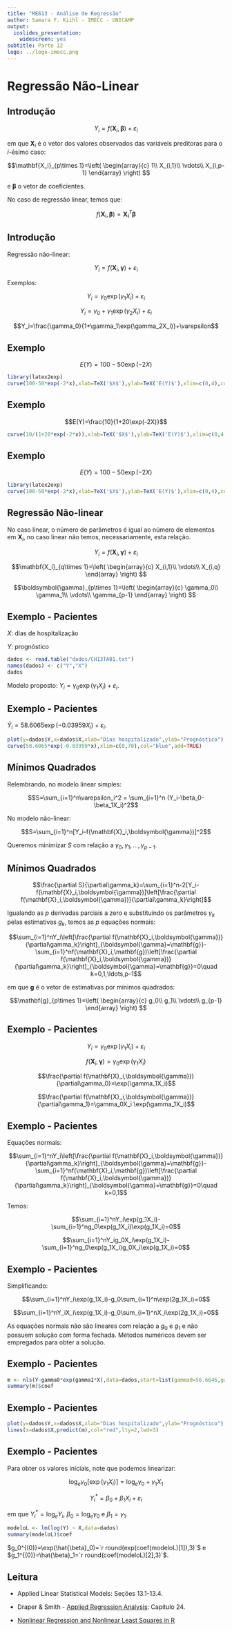 ```yaml
---
title: "ME613 - Análise de Regressão"
author: Samara F. Kiihl - IMECC - UNICAMP
output:
  ioslides_presentation:
    widescreen: yes
subtitle: Parte 12
logo: ../logo-imecc.png
---
```



# Regressão Não-Linear


## Introdução

$$Y_i=f(\mathbf{X}_i,\boldsymbol{\beta})+\varepsilon_i$$

em que $\mathbf{X}_i$ é o vetor dos valores observados das variáveis preditoras para o $i$-ésimo caso:

$$\mathbf{X_i}_{p\times 1}=\left(
\begin{array}{c}
1\\
X_{i,1}\\
\vdots\\
X_{i,p-1}
\end{array}
\right)
$$

e $\boldsymbol{\beta}$ \e o vetor de coeficientes.

No caso de regressão linear, temos que:

$$f(\mathbf{X}_i,\boldsymbol{\beta})=\mathbf{X_i}^T\boldsymbol{\beta}$$


## Introdução

Regressão não-linear:

$$Y_i=f(\mathbf{X}_i,\boldsymbol{\gamma})+\varepsilon_i$$


Exemplos:

$$Y_i=\gamma_0\exp(\gamma_1X_i)+\varepsilon_i$$

$$Y_i=\gamma_0+\gamma_1\exp(\gamma_2X_i)+\varepsilon_i$$

$$Y_i=\frac{\gamma_0}{1+\gamma_1\exp(\gamma_2X_i)}+\varepsilon$$


## Exemplo

$$E(Y)=100-50\exp(-2X)$$

```r
library(latex2exp)
curve(100-50*exp(-2*x),xlab=TeX('$X$'),ylab=TeX('E(Y)$'),xlim=c(0,4),col="blue")
```


## Exemplo

$$E(Y)=\frac{10}{1+20\exp(-2X)}$$

```r
curve(10/(1+20*exp(-2*x)),xlab=TeX('$X$'),ylab=TeX('E(Y)$'),xlim=c(0,4),col="blue")
```


## Exemplo

$$E(Y)=100-50\exp(-2X)$$

```r
library(latex2exp)
curve(100-50*exp(-2*x),xlab=TeX('$X$'),ylab=TeX('E(Y)$'),xlim=c(0,4),col="blue")
```


## Regressão Não-linear

No caso linear, o número de parâmetros é igual ao número de elementos em $\mathbf{X}_i$, no caso linear não temos, necessariamente, esta relação.

$$Y_i=f(\mathbf{X}_i,\boldsymbol{\gamma})+\varepsilon_i$$

$$\mathbf{X_i}_{q\times 1}=\left(
\begin{array}{c}
X_{i,1}\\
\vdots\\
X_{i,q}
\end{array}
\right)
$$


$$\boldsymbol{\gamma}_{p\times 1}=\left(
\begin{array}{c}
\gamma_0\\
\gamma_1\\
\vdots\\
\gamma_{p-1}
\end{array}
\right)
$$


## Exemplo - Pacientes {.smaller}

$X$: dias de hospitalização

$Y$: prognóstico

```r
dados <- read.table("dados/CH13TA01.txt")
names(dados) <- c("Y","X")
dados
```

Modelo proposto: $Y_i=\gamma_0\exp(\gamma_1X_i)+\varepsilon_i$.

## Exemplo - Pacientes 

$\hat{Y}_i=58.6065\exp(-0.03959X_i)+\varepsilon_i$.


```r
plot(y=dados$Y,x=dados$X,xlab="Dias hospitalizado",ylab="Prognóstico")
curve(58.6065*exp(-0.03959*x),xlim=c(0,70),col="blue",add=TRUE)
```


## Mínimos Quadrados

Relembrando, no modelo linear simples:

$$S=\sum_{i=1}^n\varepsilon_i^2 = \sum_{i=1}^n (Y_i-\beta_0-\beta_1X_i)^2$$

No modelo não-linear:

$$S=\sum_{i=1}^n[Y_i-f(\mathbf{X}_i,\boldsymbol{\gamma})]^2$$

Queremos minimizar $S$ com relação a $\gamma_0,\gamma_1,\ldots,\gamma_{p-1}$.

## Mínimos Quadrados {.smaller}

$$\frac{\partial S}{\partial\gamma_k}=\sum_{i=1}^n-2[Y_i-f(\mathbf{X}_i,\boldsymbol{\gamma})]\left[\frac{\partial f(\mathbf{X}_i,\boldsymbol{\gamma})}{\partial\gamma_k}\right]$$

Igualando as $p$ derivadas parciais a zero e substituindo os parâmetros $\gamma_k$ pelas estimativas $g_k$, temos as $p$ equações normais:

$$\sum_{i=1}^nY_i\left[\frac{\partial f(\mathbf{X}_i,\boldsymbol{\gamma})}{\partial\gamma_k}\right]_{\boldsymbol{\gamma}=\mathbf{g}}-\sum_{i=1}^nf(\mathbf{X}_i,\mathbf{g})\left[\frac{\partial f(\mathbf{X}_i,\boldsymbol{\gamma})}{\partial\gamma_k}\right]_{\boldsymbol{\gamma}=\mathbf{g}}=0\quad k=0,1,\ldots,p-1$$

em que $\mathbf{g}$ é o vetor de estimativas por mínimos quadrados:

$$\mathbf{g}_{p\times 1}=\left(
\begin{array}{c}
g_0\\
g_1\\
\vdots\\
g_{p-1}
\end{array}
\right)
$$

## Exemplo - Pacientes 

$$Y_i=\gamma_0\exp(\gamma_1X_i)+\varepsilon_i$$

$$f(\mathbf{X}_i,\boldsymbol{\gamma})=\gamma_0\exp(\gamma_1X_i)$$

$$\frac{\partial f(\mathbf{X}_i,\boldsymbol{\gamma})}{\partial\gamma_0}=\exp(\gamma_1X_i)$$

$$\frac{\partial f(\mathbf{X}_i,\boldsymbol{\gamma})}{\partial\gamma_1}=\gamma_0X_i \exp(\gamma_1X_i)$$

## Exemplo - Pacientes 

Equações normais:

$$\sum_{i=1}^nY_i\left[\frac{\partial f(\mathbf{X}_i,\boldsymbol{\gamma})}{\partial\gamma_k}\right]_{\boldsymbol{\gamma}=\mathbf{g}}-\sum_{i=1}^nf(\mathbf{X}_i,\mathbf{g})\left[\frac{\partial f(\mathbf{X}_i,\boldsymbol{\gamma})}{\partial\gamma_k}\right]_{\boldsymbol{\gamma}=\mathbf{g}}=0\quad k=0,1$$

Temos:

$$\sum_{i=1}^nY_i\exp(g_1X_i)-\sum_{i=1}^ng_0\exp(g_1X_i)\exp(g_1X_i)=0$$

$$\sum_{i=1}^nY_ig_0X_i\exp(g_1X_i)-\sum_{i=1}^ng_0\exp(g_1X_i)g_0X_i\exp(g_1X_i)=0$$


## Exemplo - Pacientes 

Simplificando:

$$\sum_{i=1}^nY_i\exp(g_1X_i)-g_0\sum_{i=1}^n\exp(2g_1X_i)=0$$

$$\sum_{i=1}^nY_iX_i\exp(g_1X_i)-g_0\sum_{i=1}^nX_i\exp(2g_1X_i)=0$$

As equações normais não são lineares com relação a $g_0$ e $g_1$ e não possuem solução com forma fechada. Métodos numéricos devem ser empregados para obter a solução.

## Exemplo - Pacientes 

```r
m <- nls(Y~gamma0*exp(gamma1*X),data=dados,start=list(gamma0=56.6646,gamma1=-0.03797))
summary(m)$coef
```

## Exemplo - Pacientes {.smaller}

```r
plot(y=dados$Y,x=dados$X,xlab="Dias hospitalizado",ylab="Prognóstico")
lines(x=dados$X,predict(m),col="red",lty=2,lwd=3)
```

## Exemplo - Pacientes

Para obter os valores iniciais, note que podemos linearizar:

$$\log_e\gamma_0[\exp(\gamma_1X_i)]=\log_e\gamma_0+\gamma_1X_1$$

$$Y^*_i=\beta_0+\beta_1X_i+\varepsilon_i$$

em que $Y^*_i=\log_eY_i$, $\beta_0=\log_e\gamma_0$ e $\beta_1=\gamma_1$.

```r
modeloL <- lm(log(Y) ~ X,data=dados)
summary(modeloL)$coef
```

$g_0^{(0)}=\exp(\hat{\beta}_0)=`r round(exp(coef(modeloL)[1]),3)`$ e $g_1^{(0)}=\hat{\beta}_1=`r round(coef(modeloL)[2],3)`$.



## Leitura

* Applied Linear Statistical Models: Seções 13.1-13.4.

* Draper & Smith - [Applied Regression Analysis](http://onlinelibrary.wiley.com/book/10.1002/9781118625590): Capítulo 24.

* [Nonlinear Regression and Nonlinear Least Squares in R](https://socserv.socsci.mcmaster.ca/jfox/Books/Companion/appendix/Appendix-Nonlinear-Regression.pdf)

